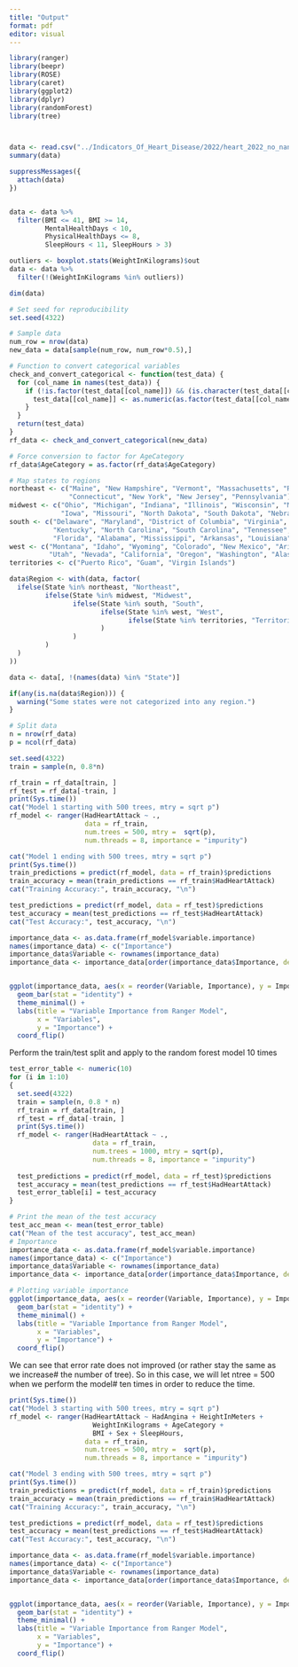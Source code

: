 ```yaml
---
title: "Output"
format: pdf
editor: visual
---
```


```r

library(ranger)
library(beepr)
library(ROSE)
library(caret)
library(ggplot2)
library(dplyr)
library(randomForest)
library(tree)



data <- read.csv("../Indicators_Of_Heart_Disease/2022/heart_2022_no_nans.csv")
summary(data)

suppressMessages({
  attach(data)
})


data <- data %>%
  filter(BMI <= 41, BMI >= 14,
         MentalHealthDays < 10,
         PhysicalHealthDays <= 8,
         SleepHours < 11, SleepHours > 3)

outliers <- boxplot.stats(WeightInKilograms)$out
data <- data %>%
  filter(!(WeightInKilograms %in% outliers))

dim(data)

```

```r
# Set seed for reproducibility 
set.seed(4322)

# Sample data
num_row = nrow(data)
new_data = data[sample(num_row, num_row*0.5),]

# Function to convert categorical variables
check_and_convert_categorical <- function(test_data) {
  for (col_name in names(test_data)) {
    if (!is.factor(test_data[[col_name]]) && (is.character(test_data[[col_name]]) || length(unique(test_data[[col_name]])) <= 10)) {
      test_data[[col_name]] <- as.numeric(as.factor(test_data[[col_name]]))
    }
  }
  return(test_data)
}
rf_data <- check_and_convert_categorical(new_data)

# Force conversion to factor for AgeCategory
rf_data$AgeCategory = as.factor(rf_data$AgeCategory)

# Map states to regions
northeast <- c("Maine", "New Hampshire", "Vermont", "Massachusetts", "Rhode Island", 
               "Connecticut", "New York", "New Jersey", "Pennsylvania")
midwest <- c("Ohio", "Michigan", "Indiana", "Illinois", "Wisconsin", "Minnesota", 
             "Iowa", "Missouri", "North Dakota", "South Dakota", "Nebraska", "Kansas")
south <- c("Delaware", "Maryland", "District of Columbia", "Virginia", "West Virginia", 
           "Kentucky", "North Carolina", "South Carolina", "Tennessee", "Georgia", 
           "Florida", "Alabama", "Mississippi", "Arkansas", "Louisiana", "Texas", "Oklahoma")
west <- c("Montana", "Idaho", "Wyoming", "Colorado", "New Mexico", "Arizona", 
          "Utah", "Nevada", "California", "Oregon", "Washington", "Alaska", "Hawaii")
territories <- c("Puerto Rico", "Guam", "Virgin Islands")

data$Region <- with(data, factor(
  ifelse(State %in% northeast, "Northeast",
         ifelse(State %in% midwest, "Midwest",
                ifelse(State %in% south, "South",
                       ifelse(State %in% west, "West", 
                              ifelse(State %in% territories, "Territories", "Other")
                       )
                )
         )
  )
))

data <- data[, !(names(data) %in% "State")]

if(any(is.na(data$Region))) {
  warning("Some states were not categorized into any region.")
}
```

```r
# Split data
n = nrow(rf_data)
p = ncol(rf_data)

set.seed(4322)
train = sample(n, 0.8*n) 

rf_train = rf_data[train, ]
rf_test = rf_data[-train, ]
print(Sys.time())
cat("Model 1 starting with 500 trees, mtry = sqrt p")
rf_model <- ranger(HadHeartAttack ~ ., 
                   data = rf_train,
                   num.trees = 500, mtry =  sqrt(p),
                   num.threads = 8, importance = "impurity")

cat("Model 1 ending with 500 trees, mtry = sqrt p")
print(Sys.time())
train_predictions = predict(rf_model, data = rf_train)$predictions
train_accuracy = mean(train_predictions == rf_train$HadHeartAttack)
cat("Training Accuracy:", train_accuracy, "\n")

test_predictions = predict(rf_model, data = rf_test)$predictions
test_accuracy = mean(test_predictions == rf_test$HadHeartAttack)
cat("Test Accuracy:", test_accuracy, "\n")

importance_data <- as.data.frame(rf_model$variable.importance)
names(importance_data) <- c("Importance")
importance_data$Variable <- rownames(importance_data)
importance_data <- importance_data[order(importance_data$Importance, decreasing = TRUE),]


ggplot(importance_data, aes(x = reorder(Variable, Importance), y = Importance)) +
  geom_bar(stat = "identity") +
  theme_minimal() +
  labs(title = "Variable Importance from Ranger Model",
       x = "Variables",
       y = "Importance") +
  coord_flip()  
```

Perform the train/test split and apply to the random forest model 10 times

```r
test_error_table <- numeric(10)
for (i in 1:10)
{
  set.seed(4322)
  train = sample(n, 0.8 * n)
  rf_train = rf_data[train, ]
  rf_test = rf_data[-train, ]
  print(Sys.time())
  rf_model <- ranger(HadHeartAttack ~ ., 
                     data = rf_train, 
                     num.trees = 1000, mtry = sqrt(p),
                     num.threads = 8, importance = "impurity")
  
  test_predictions = predict(rf_model, data = rf_test)$predictions
  test_accuracy = mean(test_predictions == rf_test$HadHeartAttack)
  test_error_table[i] = test_accuracy
}

# Print the mean of the test accuracy
test_acc_mean <- mean(test_error_table)
cat("Mean of the test accuracy", test_acc_mean)
# Importance
importance_data <- as.data.frame(rf_model$variable.importance)
names(importance_data) <- c("Importance")
importance_data$Variable <- rownames(importance_data)
importance_data <- importance_data[order(importance_data$Importance, decreasing = TRUE),]

# Plotting variable importance 
ggplot(importance_data, aes(x = reorder(Variable, Importance), y = Importance)) +
  geom_bar(stat = "identity") +
  theme_minimal() +
  labs(title = "Variable Importance from Ranger Model",
       x = "Variables",
       y = "Importance") +
  coord_flip()  
```

We can see that error rate does not improved (or rather stay the same as we increase# the number of tree). So in this case, we will let ntree = 500 when we perform the model# ten times in order to reduce the time.

```r
print(Sys.time())
cat("Model 3 starting with 500 trees, mtry = sqrt p")
rf_model <- ranger(HadHeartAttack ~ HadAngina + HeightInMeters + 
                     WeightInKilograms + AgeCategory + 
                     BMI + Sex + SleepHours, 
                   data = rf_train,
                   num.trees = 500, mtry =  sqrt(p),
                   num.threads = 8, importance = "impurity")

cat("Model 3 ending with 500 trees, mtry = sqrt p")
print(Sys.time())
train_predictions = predict(rf_model, data = rf_train)$predictions
train_accuracy = mean(train_predictions == rf_train$HadHeartAttack)
cat("Training Accuracy:", train_accuracy, "\n")

test_predictions = predict(rf_model, data = rf_test)$predictions
test_accuracy = mean(test_predictions == rf_test$HadHeartAttack)
cat("Test Accuracy:", test_accuracy, "\n")

importance_data <- as.data.frame(rf_model$variable.importance)
names(importance_data) <- c("Importance")
importance_data$Variable <- rownames(importance_data)
importance_data <- importance_data[order(importance_data$Importance, decreasing = TRUE),]


ggplot(importance_data, aes(x = reorder(Variable, Importance), y = Importance)) +
  geom_bar(stat = "identity") +
  theme_minimal() +
  labs(title = "Variable Importance from Ranger Model",
       x = "Variables",
       y = "Importance") +
  coord_flip() 
```
